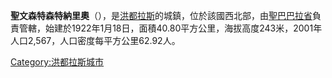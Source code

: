 '''聖文森特森特納里奧'''（{{lang-es|San Vicente Centenario}}），是[[洪都拉斯|洪都拉斯]]的城鎮，位於該國西北部，由[[聖巴巴拉省|聖巴巴拉省]]負責管轄，始建於1922年1月18日，面積40.80平方公里，海拔高度243米，2001年人口2,567，人口密度每平方公里62.92人。

{{coord|14|53|N|88|17|W|display=title|region:HN_type:city_source:GNS-enwiki}}

{{Honduras-geo-stub}}
[[Category:洪都拉斯城市|Category:洪都拉斯城市]]